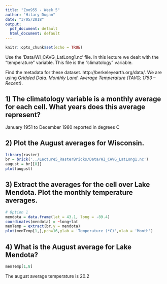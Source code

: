 ```yaml
---
title: "Zoo955 - Week 5"
author: "Hilary Dugan"
date: "3/05/2018"
output:
  pdf_document: default
  html_document: default
---
```


```r
knitr::opts_chunk$set(echo = TRUE)
```

Use the 'Data/WI_CAVG_LatLong1.nc' file. In this lecture we dealt with the "temperature" variable. This file is the "climatology" variable. 

Find the metadata for these dataset. http://berkeleyearth.org/data/. We are using *Gridded Data*. *Monthly Land. Average Temperature (TAVG; 1753 – Recent)*. 

## 1) The climatology variable is a monthly average for each cell. What years does this average represent? 
January 1951 to December 1980 reported in degrees C

## 2) Plot the August averages for Wisconsin. 
```r
library(raster)
br = brick('../Lecture5_RasterBricks/Data/WI_CAVG_LatLong1.nc') 
august = br[[8]] 
plot(august)
```

## 3) Extract the averages for the cell over Lake Mendota. Plot the monthly temperature averages. 
```r
# Option 1
mendota = data.frame(lat = 43.1, long = -89.4)
coordinates(mendota) = ~long+lat
menTemp = extract(br,y = mendota)
plot(menTemp[1,],pch=16,ylab = 'Temperature (*C)',xlab = 'Month')
```

## 4) What is the August average for Lake Mendota? 
```r
menTemp[1,8]
```
The august average temperature is 20.2
